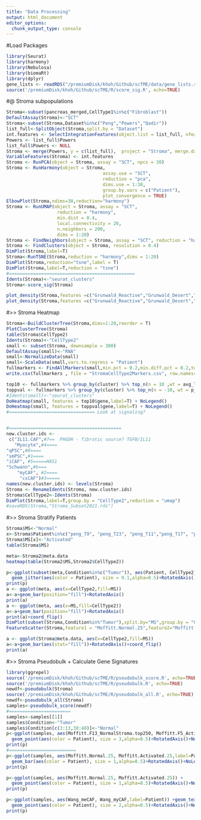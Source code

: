 ```yaml
---
title: "Data Processing"
output: html_document
editor_options: 
  chunk_output_type: console
---
```

#Load Packages
```r
library(Seurat)
library(harmony)
library(Nebulosa)
library(biomaRt)
library(dplyr)
gene_lists <- readRDS("/premiumDisk/khoh/Github/scTME/data/gene_lists.rds")
source('/premiumDisk/khoh/Github/scTME/R/score_sig.R', echo=TRUE)
```

#@ Stroma subpopulations
```r
Stroma<-subset(pancreas_merged,CellType1%in%c("Fibroblast"))
DefaultAssay(Stroma)<-"SCT"
Stroma<-subset(Stroma,Dataset%in%c("Peng","Powers","Qadir"))
list_full<-SplitObject(Stroma,split.by = "Dataset")
int.features <- SelectIntegrationFeatures(object.list = list_full, nfeatures = 6000)
Powers <- list_full$Powers
list_full$Powers <- NULL
Stroma <- merge(Powers, y = c(list_full),  project = "Stroma", merge.data = TRUE)
VariableFeatures(Stroma) <- int.features
Stroma <- RunPCA(object = Stroma, assay = "SCT", npcs = 30)
Stroma <- RunHarmony(object = Stroma,
                                    assay.use = "SCT",
                                    reduction = "pca",
                                    dims.use = 1:30,
                                    group.by.vars = c("Patient"),
                                    plot_convergence = TRUE)
ElbowPlot(Stroma,ndims=30,reduction="harmony")
Stroma <- RunUMAP(object = Stroma, assay = "SCT", 
                   reduction = "harmony", 
                   min.dist = 0.4,
                   local.connectivity = 20,
                   n.neighbors = 200,
                   dims = 1:20)
Stroma <- FindNeighbors(object = Stroma, assay = "SCT", reduction = "harmony", dims = 1:20)
Stroma <- FindClusters(object = Stroma, resolution = 0.4)
DimPlot(Stroma,label=T)
Stroma<-RunTSNE(Stroma,reduction = "harmony",dims = 1:20)
DimPlot(Stroma,reduction="tsne",label = T)
DimPlot(Stroma,label=T,reduction = "tsne")
#===============================================
Idents(Stroma)<-"seurat_clusters"
Stroma<-score_sig(Stroma)

plot_density(Stroma,features =c("Grunwald_Reactive","Grunwald_Desert","Tuveson_iCAF","Tuveson_myCAF","Tuveson_apCAF","Moffitt.Activated.25","Moffitt.Normal.25","HLA-DRA","HLA-DPA1","HLA-DQA1","CD74","SLPI","PDGFRA","PDGFRB","LUM","COL1A1","aPSC","qPSC"),size = 0.1,reduction = "umap")
plot_density(Stroma,features =c("Grunwald_Reactive","Grunwald_Desert","Tuveson_iCAF","Tuveson_myCAF","Tuveson_apCAF","Moffitt.Activated.25","Moffitt.Normal.25","HLA-DRA","PDPN","HLA-DQA1","qPSC","aPSC"),size = 0.1,reduction = "umap")

```



#>> Stroma Heatmap
```r
Stroma<-BuildClusterTree(Stroma,dims=1:20,reorder = T)
PlotClusterTree(Stroma)
table(Stroma$CellType2)
Idents(Stroma)<-"CellType2"
small <- subset(Stroma, downsample = 300)
DefaultAssay(small)<-"RNA"
small<-NormalizeData(small)
small<-ScaleData(small,vars.to.regress = "Patient")
fullmarkers <- FindAllMarkers(small,min.pct = 0.2,min.diff.pct = 0.2,test.use = "MAST",only.pos = F)
write.csv(fullmarkers , file = "StromaCellType2Markers.csv", row.names=FALSE)

top10 <- fullmarkers %>% group_by(cluster) %>% top_n(n = 10 ,wt = avg_log2FC)
toppval <- fullmarkers %>% group_by(cluster) %>% top_n(n = -10, wt = p_val_adj)
#Idents(small)<-"seurat_clusters"
DoHeatmap(small, features = top10$gene,label=T) + NoLegend()
DoHeatmap(small, features = toppval$gene,label=T) + NoLegend()
#================================ Look at signaling?


#==========================================
new.cluster.ids <- 
 c("IL11.CAF",#7==  PHGDH - fibrotic source? TGFB/IL11
   "Myocyte",#4====
"qPSC",#0====
"smPSC",#1====
"iCAF", #5=====HAS1
"Schwann",#6===
    "myCAF", #2====
     "csCAF")#3=====
names(new.cluster.ids) <- levels(Stroma)
Stroma <- RenameIdents(Stroma, new.cluster.ids)
Stroma$CellType2<-Idents(Stroma)
DimPlot(Stroma,label=T,group.by = "CellType2",reduction = "umap")
#saveRDS(Stroma,"Stroma_Subset2021.rds")

```

#>> Stroma Stratify Patients
```r
Stroma$MS<-"Normal"
x<-Stroma$Patient%in%c("peng_T9", "peng_T23", "peng_T11","peng_T17", "peng_T21", "peng_T8", "peng_T18", "peng_T15", "PDAC1", "PDAC2")
Stroma$MS[x]<-"Activated"
table(Stroma$MS)

meta<-Stroma2@meta.data
heatmap(table(Stroma2$MS,Stroma2$CellType2))

p<-ggplot(subset(meta,Condition%in%c("Tumor")), aes(Patient, CellType2)) +
  geom_jitter(aes(color = Patient), size = 0.1,alpha=0.5)+RotatedAxis()+NoLegend()+facet_grid(~MS)
print(p)
a <- ggplot(meta, aes(x=CellType2,fill=MS))
a<-a+geom_bar(position="fill")+RotatedAxis()
print(a)
a <- ggplot(meta, aes(x=MS,fill=CellType2))
a<-a+geom_bar(position="fill")+RotatedAxis()
print(a)+coord_flip()
DimPlot(subset(Stroma,Condition%in%"Tumor"),split.by="MS",group.by = "CellType2",pt.size = 0.1)
FeatureScatter(Stroma,feature1 = "Moffitt.Normal.25",feature2="Moffitt.Activated.25",group.by = "MS",pt.size = 0.1)

a <- ggplot(Stroma@meta.data, aes(x=CellType2,fill=MS))
a<-a+geom_bar(aes(stat="fill"))+RotatedAxis()+coord_flip()
print(a)

```

#>> Stroma Pseudobulk + Calculate Gene Signatures
```r
library(ggrepel)
source('/premiumDisk/khoh/Github/scTME/R/pseudobulk_score.R', echo=TRUE)
source('/premiumDisk/khoh/Github/scTME/R/pseudobulk.R', echo=TRUE)
newdf<-pseudobulk(Stroma)
source('/premiumDisk/khoh/Github/scTME/R/pseudobulk_all.R', echo=TRUE)
newdf<-pseudobulk_all(Stroma)
samples<-pseudobulk_score(newdf)
#=======================
samples<-samples[[1]]
samples$Condition<-"Tumor"
samples$Condition[c(3:13,38:40)]<-"Normal"
p<-ggplot(samples, aes(Moffitt.F13_NormalStroma.top250, Moffitt.F5_ActivatedStroma.top250,label=Patient)) +geom_text_repel()+
  geom_point(aes(color = Patient), size = 3,alpha=0.5)+RotatedAxis()+NoLegend()
print(p)
#=========================
p<-ggplot(samples, aes(Moffitt.Normal.25, Moffitt.Activated.25,label=Patient)) +
  geom_bar(aes(color = Patient), size = 1,alpha=0.5)+RotatedAxis()+NoLegend()+geom_label()
print(p)

p<-ggplot(samples, aes(Moffitt.Normal.25, Moffitt.Activated.25)) +
  geom_point(aes(color = Patient), size = 1,alpha=0.5)+RotatedAxis()+NoLegend()
print(p)

p<-ggplot(samples, aes(Wang_meCAF, Wang_myCAF,label=Patient)) +geom_text_repel()+
  geom_point(aes(color = Patient), size = 2,alpha=0.5)+RotatedAxis()+NoLegend()
print(p)
```

